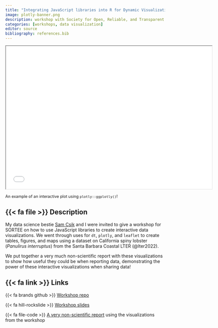```yaml
---
title: "Integrating JavaScript libraries into R for Dynamic Visualizations"
image: plotly-banner.png
description: workshop with Society for Open, Reliable, and Transparent Ecology and Evolutionary Biology (SORTEE)
categories: [workshops, data visualization]
editor: source
bibliography: references.bib
---
```


<p align="center">
  <iframe src="plotly.html" width="650" height="450" alt="An interactive boxplot with points representing total lobster count at a given site in a given year. There are two boxes, one representing marine protected areas and the other representing non-protected areas. There are more lobsters in the marine protected areas than non-marine protected areas!"></iframe>
</p>
<p class="custom-figcaption">
<span style='font-size: 90%;'>An example of an interactive plot using `plotly::ggplotly()`!</p>

## {{< fa file >}} Description

My data science bestie [Sam Csik](https://samanthacsik.github.io/) and I were invited to give a workshop for SORTEE on how to use JavaScript libraries to create interactive data visualizations. We went through uses for `dt`, `plotly`, and `leaflet` to create tables, figures, and maps using a dataset on California spiny lobster (_Panulirus interruptus_) from the Santa Barbara Coastal LTER (@lter2022).  

We put together a very much non-scientific report with these visualizations to show how useful they could be when reporting data, demonstrating the power of these interactive visualizations when sharing data! 

## {{< fa link >}} Links

{{< fa brands github >}} [Workshop repo](https://github.com/samanthacsik/SORTEE-May2023)  

{{< fa hill-rockslide >}} [Workshop slides](https://docs.google.com/presentation/d/1F5wKhd_8nX2x3dMvxZM5sE-pPPDgrQAKkFC4KGlE8jw/edit?usp=sharing)  

{{< fa file-code >}} [A very non-scientific report](https://samanthacsik.github.io/SORTEE-May2023/example-reports/report-qmd.html) using the visualizations from the workshop 
